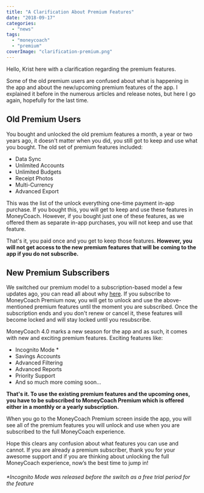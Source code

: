 ```yaml
---
title: "A Clarification About Premium Features"
date: "2018-09-17"
categories: 
  - "news"
tags: 
  - "moneycoach"
  - "premium"
coverImage: "clarification-premium.png"
---
```


Hello, Krist here with a clarification regarding the premium features.

Some of the old premium users are confused about what is happening in the app and about the new/upcoming premium features of the app. I explained it before in the numerous articles and release notes, but here I go again, hopefully for the last time.

## **Old Premium Users**

You bought and unlocked the old premium features a month, a year or two years ago, it doesn't matter when you did, you still got to keep and use what you bought. The old set of premium features included:

- Data Sync
- Unlimited Accounts
- Unlimited Budgets
- Receipt Photos
- Multi-Currency
- Advanced Export

This was the list of the unlock everything one-time payment in-app purchase. If you bought this, you will get to keep and use these features in MoneyCoach. However, if you bought just one of these features, as we offered them as separate in-app purchases, you will not keep and use that feature.

That's it, you paid once and you get to keep those features. **However, you will not get access to the new premium features that will be coming to the app if you do not subscribe.**

## **New Premium Subscribers**

We switched our premium model to a subscription-based model a few updates ago, you can read all about why [here](https://moneycoach-app.com/why-moneycoach-switches-to-subscription/). If you subscribe to MoneyCoach Premium now, you will get to unlock and use the above-mentioned premium features until the moment you are subscribed. Once the subscription ends and you don't renew or cancel it, these features will become locked and will stay locked until you resubscribe.

MoneyCoach 4.0 marks a new season for the app and as such, it comes with new and exciting premium features. Exciting features like:

- Incognito Mode \*
- Savings Accounts
- Advanced Filtering
- Advanced Reports
- Priority Support
- And so much more coming soon...

**That's it. To use the existing premium features and the upcoming ones, you have to be subscribed to MoneyCoach Premium which is offered either in a monthly or a yearly subscription.**

When you go to the MoneyCoach Premium screen inside the app, you will see all of the premium features you will unlock and use when you are subscribed to the full MoneyCoach experience.

Hope this clears any confusion about what features you can use and cannot. If you are already a premium subscriber, thank you for your awesome support and if you are thinking about unlocking the full MoneyCoach experience, now’s the best time to jump in! 

###### \*Incognito Mode was released before the switch as a free trial period for the feature
